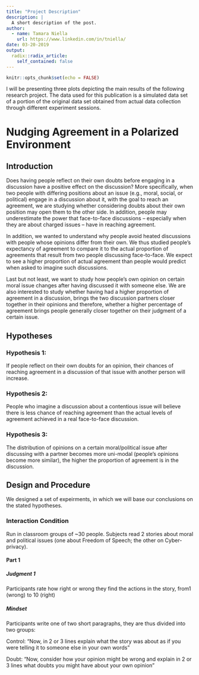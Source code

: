 ```yaml
---
title: "Project Description"
description: |
  A short description of the post.
author:
  - name: Tamara Niella
    url: https://www.linkedin.com/in/tniella/
date: 03-20-2019
output:
  radix::radix_article:
    self_contained: false
---
```


```r
knitr::opts_chunk$set(echo = FALSE)
```

I will be presenting three plots depicting the main results of the following research project. The data used for this publication is a simulated data set of a portion of the original data set obtained from actual data collection through different experiment sessions. 

# Nudging Agreement in a Polarized Environment 

## Introduction 

Does having people reflect on their own doubts before engaging in a discussion have a positive effect on the discussion? More specifically, when two people with differing positions about an issue (e.g., moral, social, or political) engage in a discussion about it, with the goal to reach an agreement, we are studying whether considering doubts about their own position may open them to the other side. In addition, people may underestimate the power that face-to-face discussions – especially when they are about charged issues – have in reaching agreement. 

In addition, we wanted to understand why people avoid heated discussions with people whose opinions differ from their own. We thus studied people’s expectancy of agreement to compare it to the actual proportion of agreements that result from two people discussing face-to-face. We expect to see a higher proportion of actual agreement than people would predict when asked to imagine such discussions. 

Last but not least, we want to study how people's own opinion on certain moral issue changes after having discussed it with someone else. We are also interested to study whether having had a higher proportion of agreement in a discussion, brings the two discussion partners closer together in their opinions and therefore, whether a higher percentage of agreement brings people generally closer together on their judgment of a certain issue. 

## Hypotheses 

### Hypothesis 1: 

If people reflect on their own doubts for an opinion, their chances of reaching agreement in a discussion of that issue with another person will increase.

### Hypothesis 2: 

People who imagine a discussion about a contentious issue will believe there is less chance of reaching agreement than the actual levels of agreement achieved in a real face-to-face discussion. 

### Hypothesis 3: 

The distribution of opinions on a certain moral/political issue after discussing with a partner becomes more uni-modal (people's opinions become more similar), the higher the proportion of agreement is in the discussion. 

## Design and Procedure 

We designed a set of expeirments, in which we will base our conclusions on the stated hypotheses. 

### Interaction Condition 

Run in classroom groups of ~30 people. 
Subjects read 2 stories about moral and political issues (one about Freedom of Speech; the other on Cyber-privacy). 

#### Part 1 

##### Judgment 1

Participants rate how right or wrong they find the actions in the story, from1 (wrong) to 10 (right)

##### Mindset 

Participants write one of two short paragraphs, they are thus divided into two groups: 

Control: 
“Now, in 2 or 3 lines explain what the story was about as if you were telling it to someone else in your own words”

Doubt: 
“Now, consider how your opinion might be wrong and explain in 2 or 3 lines what doubts you might have about your own opinion”













